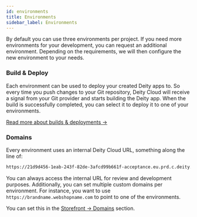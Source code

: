 ```yaml
---
id: environments
title: Environments
sidebar_label: Environments
---
```

By default you can use three environments per project. If you need more environments for your development, you can request an additional environment. Depending on the requirements, we will then configure the new environment to your needs.

### Build & Deploy
Each environment can be used to deploy your created Deity apps to. So every time you push changes to your Git repository, Deity Cloud will receive a signal from your Git provider and starts building the Deity app. When the build is successfully completed, you can select it to deploy it to one of your environments. 

[Read more about builds & deployments →](../builds-deployments)

### Domains
Every environment uses an internal Deity Cloud URL, something along the line of:

```bash
https://21d9d456-1eab-243f-82de-3afcd99b661f-acceptance.eu.prd.c.deity.cloud
```

You can always access the internal URL for review and development purposes. Additionally, you can set multiple custom domains per environment. For instance, you want to use `https://brandname.webshopname.com` to point to one of the environments.

You can set this in the [Storefront → Domains](../storefront/domains) section.



